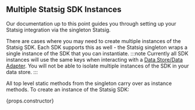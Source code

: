 
## Multiple Statsig SDK Instances

Our documentation up to this point guides you through setting up your Statsig integration via the singleton Statsig.

There are cases where you may need to create multiple instances of the Statsig SDK. Each SDK supports this as well - the Statsig singleton wraps a single instance of the SDK that you can instantiate.
:::note
Currently all SDK instances will use the same keys when interacting with a [Data Store/Data Adapter](/server/concepts/data_store). You will not be able to isolate multiple instances of the SDK in your data store.
:::

All top level static methods from the singleton carry over as instance methods. To create an instance of the Statsig SDK:

<div>
{props.constructor} 
</div>
